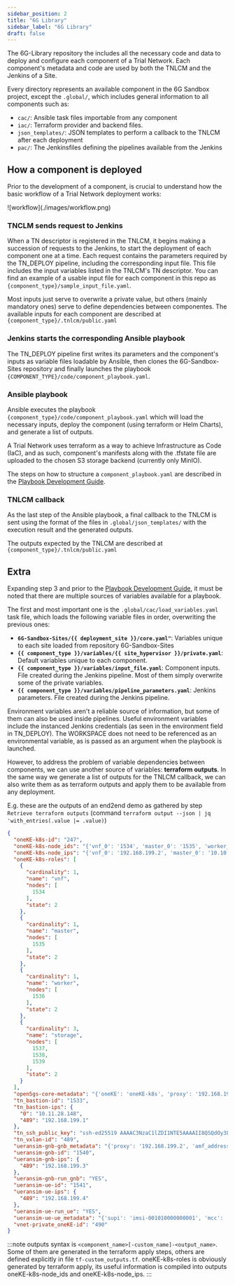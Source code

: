 ```yaml
---
sidebar_position: 2
title: "6G Library"
sidebar_label: "6G Library"
draft: false
---
```



The 6G-Library repository the includes all the necessary code and data to deploy and configure each component of a Trial Network. Each component's metadata and code are used by both the TNLCM and the Jenkins of a Site.

Every directory represents an available component in the 6G Sandbox project, except the `.global/`, which includes general information to all components such as:
- `cac/`: Ansible task files importable from any component
- `iac/`: Terraform provider and backend files.
- `json_templates/`: JSON templates to perform a callback to the TNLCM after each deployment
- `pac/`: The Jenkinsfiles defining the pipelines available from the Jenkins

## How a component is deployed

Prior to the development of a component, is crucial to understand how the basic workflow of a Trial Network deployment works:

<div style={{ textAlign: "center" }}>
  ![workflow](./images/workflow.png)
</div>

### TNCLM sends request to Jenkins

When a TN descriptor is registered in the TNLCM, it begins making a succession of requests to the Jenkins, to start the deployment of each component one at a time.
Each request contains the parameters required by the <Link to={LIBRARY_GLOBAL_PAC_TN_DEPLOY}>TN_DEPLOY</Link> pipeline, including the corresponding input file. This file includes the input variables listed in the TNLCM's TN descriptor. You can find an example of a usable input file for each component in this repo as `{component_type}/sample_input_file.yaml`.

Most inputs just serve to overwrite a private value, but others (mainly mandatory ones) serve to define dependencies between componentes.
The available inputs for each component are described at `{component_type}/.tnlcm/public.yaml`

### Jenkins starts the corresponding Ansible playbook

The TN_DEPLOY pipeline first writes its parameters and the component's inputs as variable files loadable by Ansible, then clones the <Link to={SITES_REPO_URL}>6G-Sandbox-Sites</Link> repository and finally launches the playbook `{COMPONENT_TYPE}/code/component_playbook.yaml`.

### Ansible playbook

Ansible executes the playbook `{component_type}/code/component_playbook.yaml` which will load the necessary inputs, deploy the component (using terraform or Helm Charts), and generate a list of outputs.

A Trial Network uses terraform as a way to achieve Infrastructure as Code (IaC), and as such, component's manifests along with the .tfstate file are uploaded to the chosen S3 storage backend (currently only MinIO).

The steps on how to structure a `component_playbook.yaml` are described in the [Playbook Development Guide](./playbook-deployment-guide.mdx).

### TNLCM callback

As the last step of the Ansible playbook, a final callback to the TNLCM is sent using the format of the files in `.global/json_templates/` with the execution result and the generated outputs.

The outputs expected by the TNLCM are described at `{component_type}/.tnlcm/public.yaml`

## Extra

Expanding step 3 and prior to the [Playbook Development Guide](./playbook-deployment-guide.mdx), it must be noted that there are multiple sources of variables available for a playbook.

The first and most important one is the <Link to={LIBRARY_GLOBAL_CAC_LOAD_VARIABLES}>`.global/cac/load_variables.yaml`</Link> task file, which loads the following variable files in order, overwriting the previous ones:
- **`6G-Sandbox-Sites/{{ deployment_site }}/core.yaml"`**: Variables unique to each site loaded from repository <Link to={SITES_REPO_URL}>6G-Sandbox-Sites</Link>
- **`{{ component_type }}/variables/{{ site_hypervisor }}/private.yaml`**: Default variables unique to each component.
- **`{{ component_type }}/variables/input_file.yaml`**: Component inputs. File created during the Jenkins pipeline. Most of them simply overwrite some of the private variables.
- **`{{ component_type }}/variables/pipeline_parameters.yaml`**: Jenkins parameters. File created during the Jenkins pipeline.

Environment variables aren't a reliable source of information, but some of them can also be used inside pipelines. Useful environment variables include the instanced Jenkins credentials (as seen in the environment field in <Link to={LIBRARY_GLOBAL_PAC_TN_DEPLOY}>TN_DEPLOY</Link>). The WORKSPACE does not need to be referenced as an environmental variable, as is passed as an argument when the playbook is launched.

However, to address the problem of variable dependencies between components, we can use another source of variables: **terraform outputs**.
In the same way we generate a list of outputs for the TNLCM callback, we can also write them as as terraform outputs and apply them to be available from any deployment.

E.g. these are the outputs of an end2end demo as gathered by step `Retrieve terraform outputs` (command `terraform output --json | jq 'with_entries(.value |= .value)`)

```json
{
  "oneKE-k8s-id": "247",
  "oneKE-k8s-node_ids": "{'vnf_0': '1534', 'master_0': '1535', 'worker_0': '1536', 'storage_0': '1537', 'storage_1': '1538', 'storage_2': '1539'}",
  "oneKE-k8s-node_ips": "{'vnf_0': '192.168.199.2', 'master_0': '10.10.10.2', 'worker_0': '10.10.10.3', 'storage_0': '10.10.10.4', 'storage_1': '10.10.10.5', 'storage_2': '10.10.10.6'}",
  "oneKE-k8s-roles": [
    {
      "cardinality": 1,
      "name": "vnf",
      "nodes": [
        1534
      ],
      "state": 2
    },
    {
      "cardinality": 1,
      "name": "master",
      "nodes": [
        1535
      ],
      "state": 2
    },
    {
      "cardinality": 1,
      "name": "worker",
      "nodes": [
        1536
      ],
      "state": 2
    },
    {
      "cardinality": 3,
      "name": "storage",
      "nodes": [
        1537,
        1538,
        1539
      ],
      "state": 2
    }
  ],
  "open5gs-core-metadata": "{'oneKE': 'oneKE-k8s', 'proxy': '192.168.199.2', 'mcc': '001', 'mnc': '01', 'msin': '0000000001', 'key': '465B5CE8B199B49FAA5F0A2EE238A6BC', 'opc': 'E8ED289DEBA952E4283B54E88E6183CA', 'apn': 'internet', 'tac': '200', 's_nssai_sst': '1', 's_nssai_sd': '1', 'amf_ip': '10.10.10.200', 'upf_ip': '10.10.10.200'}",
  "tn_bastion-id": "1533",
  "tn_bastion-ips": {
    "0": "10.11.28.148",
    "489": "192.168.199.1"
  },
  "tn_ssh_public_key": "ssh-ed25519 AAAAC3NzaC1lZDI1NTE5AAAAII8QSQdOy3LAS7EG1F19eiOtjGVO6+I7NY+94JrMfIaw tnuser@e2enueva",
  "tn_vxlan-id": "489",
  "ueransim-gnb-gnb_metadata": "{'proxy': '192.168.199.2', 'amf_address': '10.10.10.200', 'mcc': '001', 'mnc': '01', 'msin': '0000000001', 'key': '465B5CE8B199B49FAA5F0A2EE238A6BC', 'opc': 'E8ED289DEBA952E4283B54E88E6183CA', 'apn': 'internet', 'tac': '200', 'sst': '1', 'sd': '1', 'gnb_address': '192.168.199.3'}",
  "ueransim-gnb-id": "1540",
  "ueransim-gnb-ips": {
    "489": "192.168.199.3"
  },
  "ueransim-gnb-run_gnb": "YES",
  "ueransim-ue-id": "1541",
  "ueransim-ue-ips": {
    "489": "192.168.199.4"
  },
  "ueransim-ue-run_ue": "YES",
  "ueransim-ue-ue_metadata": "{'supi': 'imsi-001010000000001', 'mcc': '001', 'mnc': '01', 'key': '465B5CE8B199B49FAA5F0A2EE238A6BC', 'opc': 'E8ED289DEBA952E4283B54E88E6183CA', 'gnbSearchList': '192.168.199.3', 'apn': 'internet', 'sst': '1', 'sd': '1'}",
  "vnet-private_oneKE-id": "490"
}
```

:::note
outputs syntax is `<component_name>[-custom_name]-<output_name>`. Some of them are generated in the terraform apply steps, others are defined explicitly in file `tf-custom_outputs.tf`. oneKE-k8s-roles is obviously generated by terraform apply, its useful information is compiled into outputs oneKE-k8s-node_ids and oneKE-k8s-node_ips.
:::
